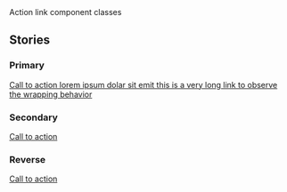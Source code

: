 
<Meta title="Deprecated/Link - Action" id="components/action-link" />

<Title>Link - Action</Title>
<Subtitle>Action link component classes</Subtitle>
<MaturityScale
  category={additionalDocs['Link - Action'].maturityCategory}
  level={additionalDocs['Link - Action'].maturityLevel}
/>
<Guidance
  href={additionalDocs['Link - Action'].guidanceHref}
  name={additionalDocs['Link - Action'].guidanceName}
/>

## Stories

### Primary

<Canvas>
  <Story name="Primary">
    <a className="vads-c-action-link--green" href="#">Call to action lorem ipsum dolar sit emit this is a very long link to observe the wrapping behavior</a>
  </Story>
</Canvas>

### Secondary

<Canvas>
  <Story name="Secondary">
    <a className="vads-c-action-link--blue" href="#">Call to action</a>
  </Story>
</Canvas>

### Reverse

<Canvas>
  <Story name="Reverse">
    <div className="usa-background-dark" style={{ padding: '10px 0 20px' }}>
      <a className="vads-c-action-link--white" href="#">Call to action</a>
    </div>
  </Story>
</Canvas>
